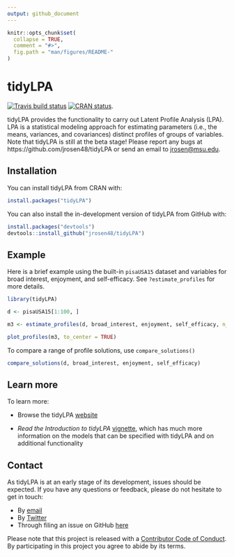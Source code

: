 ```yaml
---
output: github_document
---
```


<!-- README.md is generated from README.Rmd. Please edit that file -->

```r
knitr::opts_chunk$set(
  collapse = TRUE,
  comment = "#>",
  fig.path = "man/figures/README-"
)
```

# tidyLPA

[![Travis build status](https://travis-ci.org/jrosen48/tidyLPA.svg?branch=master)](https://travis-ci.org/jrosen48/tidyLPA) [![CRAN status](http://www.r-pkg.org/badges/version/tidyLPA)](https://cran.r-project.org/package=tidyLPA). 

tidyLPA provides the functionality to carry out Latent Profile Analysis (LPA). LPA is a statistical modeling approach for estimating parameters (i.e., the means, variances, and covariances) distinct profiles of groups of variables. Note that tidyLPA is still at the beta stage! Please report any bugs at https://github.com/jrosen48/tidyLPA or send an email to [jrosen@msu.edu](mailto:jrosen@msu.edu).

## Installation

You can install tidyLPA from CRAN with:

```r
install.packages("tidyLPA")
```

You can also install the in-development version of tidyLPA from GitHub with:

```r
install.packages("devtools")
devtools::install_github("jrosen48/tidyLPA")
```

## Example

Here is a brief example using the built-in `pisaUSA15` dataset and variables for broad interest, enjoyment, and self-efficacy. See `?estimate_profiles` for more details.

```r
library(tidyLPA)
```

```r
d <- pisaUSA15[1:100, ]

m3 <- estimate_profiles(d, broad_interest, enjoyment, self_efficacy, n_profiles = 3, model = 2)

plot_profiles(m3, to_center = TRUE)
```

To compare a range of profile solutions, use `compare_solutions()`

```r
compare_solutions(d, broad_interest, enjoyment, self_efficacy)
```

## Learn more

To learn more: 

* Browse the tidyLPA [website](https://jrosen48.github.io/tidyLPA/)

* *Read the Introduction to tidyLPA* [vignette]((https://jrosen48.github.io/tidyLPA/articles/Introduction_to_tidyLPA.html)), which has much more information on the models that can be specified with tidyLPA and on additional functionality

## Contact

As tidyLPA is at an early stage of its development, issues should be expected. If you have any questions or feedback, please do not hesitate to get in touch:

* By [email](mailto:jrosen@msu.edu)
* By [Twitter](http://twitter.com/jrosenberg6432)
* Through filing an issue on GitHub [here](https://github.com/jrosen48/tidyLPA)

Please note that this project is released with a [Contributor Code of Conduct](CONDUCT.md). By participating in this project you agree to abide by its terms.
